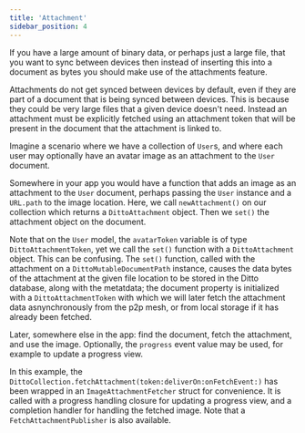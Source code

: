 ```yaml
---
title: 'Attachment'
sidebar_position: 4
---
```



If you have a large amount of binary data, or perhaps just a large file, that
you want to sync between devices then instead of inserting this into a document
as bytes you should make use of the attachments feature.

Attachments do not get synced between devices by default, even if they are part
of a document that is being synced between devices. This is because they could
be very large files that a given device doesn't need. Instead an attachment must
be explicitly fetched using an attachment token that will be present in the
document that the attachment is linked to.  

Imagine a scenario where we have a collection of `User`s, and where each user may 
optionally have an avatar image as an attachment to the `User` document.  
<SnippetGroup name='attachment-user'/>
  

Somewhere in your app you would have a function that adds an image as an attachment
to the `User` document, perhaps passing the `User` instance and a `URL.path` to the 
image location. Here, we call `newAttachment()` on our collection which returns 
a `DittoAttachment` object. Then we `set()` the attachment object on the document.  
<SnippetGroup name='attachment-add-attachment-func'/>  

Note that on the `User` model, the `avatarToken` variable is of type `DittoAttachmentToken`, 
yet we call the `set()` function with a `DittoAttachment` object. This can be confusing. 
The `set()` function, called with the attachment on a `DittoMutableDocumentPath` instance, 
causes the data bytes of the attachment at the given file location to be stored in the 
Ditto database, along with the metatdata; the document property is initialized with a 
`DittoAttachmentToken` with which we will later fetch the attachment data asnynchronously 
from the p2p mesh, or from local storage if it has already been fetched.
  
  
Later, somewhere else in the app: find the document, fetch the attachment, and use 
the image. Optionally, the `progress` event value may be used, for example to update 
a progress view.
<SnippetGroup name='attachment-fetch'/>  

  
In this example, the `DittoCollection.fetchAttachment(token:deliverOn:onFetchEvent:)` 
has been wrapped in an `ImageAttachmentFetcher` struct for convenience. It is called 
with a progress handling closure for updating a progress view, and a completion handler 
for handling the fetched image. Note that a `FetchAttachmentPublisher` is also available.  
<SnippetGroup name='attachment-fetcher-struct'/>

